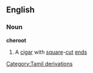 ==English==
===Noun===
{{wikipedia}}
'''cheroot'''
#A [[cigar]] with [[square]]-[[cut]] [[end]]s
[[Category:Tamil derivations]]
